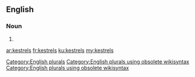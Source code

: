 ==English==

===Noun===
{{head|en}}

# {{plural of|kestrel}}

[[Category:English plurals]][[Category:English plurals using obsolete wikisyntax]][[Category:English plurals using obsolete wikisyntax]]

[[ar:kestrels]]
[[fr:kestrels]]
[[ku:kestrels]]
[[my:kestrels]]